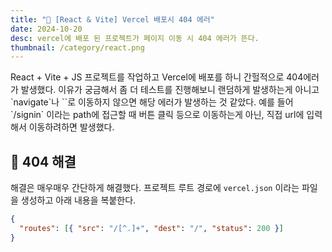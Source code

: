 ```yaml
---
title: "🚨 [React & Vite] Vercel 배포시 404 에러"
date: 2024-10-20
desc: vercel에 배포 된 프로젝트가 페이지 이동 시 404 에러가 뜬다. 
thumbnail: /category/react.png
---
```


<Callout type="warn">
React + Vite + JS 프로젝트를 작업하고 Vercel에 배포를 하니 간헐적으로 404에러가 발생했다. 이유가 궁금해서 좀 더  테스트를 진행해보니 랜덤하게 발생하는게 아니고 `navigate`나 `<Link>`로 이동하지 않으면 해당 에러가 발생하는 것 같았다. 예를 들어 `/signin` 이라는 path에 접근할 때 버튼 클릭 등으로 이동하는게 아닌, 직접 url에 입력해서 이동하려하면 발생했다.
</Callout>

## 🚨 404 해결
해결은 매우매우 간단하게 해결했다. 프로젝트 루트 경로에 `vercel.json` 이라는 파일을 생성하고 아래 내용을 복붙한다.

```json {2}
{
  "routes": [{ "src": "/[^.]+", "dest": "/", "status": 200 }]
}
```